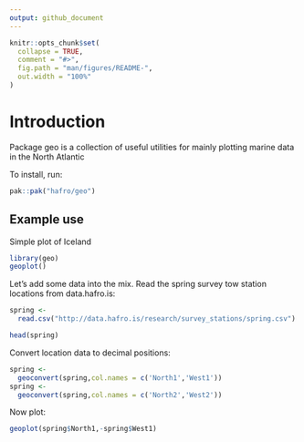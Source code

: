 ```yaml
---
output: github_document
---
```


<!-- README.md is generated from README.Rmd. Please edit that file -->

```r
knitr::opts_chunk$set(
  collapse = TRUE,
  comment = "#>",
  fig.path = "man/figures/README-",
  out.width = "100%"
)
```

# Introduction

Package geo is a collection of useful utilities for mainly plotting marine data in the North Atlantic

To install, run:

```r
pak::pak("hafro/geo")
```


## Example use

Simple plot of Iceland

```r
library(geo)
geoplot()
```


Let's add some data into the mix. Read the spring survey tow station locations from data.hafro.is:

```r
spring <- 
  read.csv("http://data.hafro.is/research/survey_stations/spring.csv")

head(spring)
```

Convert location data to decimal positions:

```r
spring <- 
  geoconvert(spring,col.names = c('North1','West1'))
spring <- 
  geoconvert(spring,col.names = c('North2','West2'))
```

Now plot:

```r
geoplot(spring$North1,-spring$West1)
```

